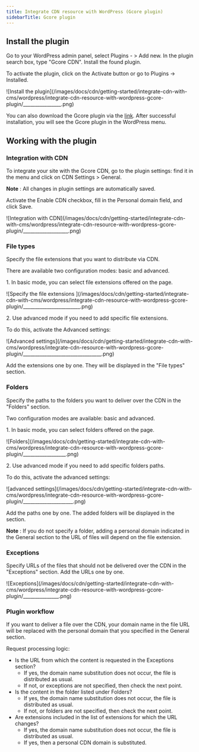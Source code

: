 ---
title: Integrate CDN resource with WordPress (Gcore plugin)
sidebarTitle: Gcore plugin
---

## Install the plugin

Go to your WordPress admin panel, select Plugins - > Add new. In the plugin search box, type "Gcore CDN". Install the found plugin.

To activate the plugin, click on the Activate button or go to Plugins -> Installed.


<Frame>![Install the plugin](/images/docs/cdn/getting-started/integrate-cdn-with-cms/wordpress/integrate-cdn-resource-with-wordpress-gcore-plugin/________________.png)</Frame>



You can also download the Gcore plugin via the [link](https://wordpress.org/plugins/g-core-labs-cdn). After successful installation, you will see the Gcore plugin in the WordPress menu.

## Working with the plugin

### Integration with CDN

To integrate your site with the Gcore CDN, go to the plugin settings: find it in the menu and click on CDN Settings > General.

**Note** : All changes in plugin settings are automatically saved.

Activate the Enable CDN checkbox, fill in the Personal domain field, and click Save.


<Frame>![Integration with CDN](/images/docs/cdn/getting-started/integrate-cdn-with-cms/wordpress/integrate-cdn-resource-with-wordpress-gcore-plugin/___________________.png)</Frame>



### File types

Specify the file extensions that you want to distribute via CDN.

There are available two configuration modes: basic and advanced.

1\. In basic mode, you can select file extensions offered on the page.


<Frame>![Specify the file extensions ](/images/docs/cdn/getting-started/integrate-cdn-with-cms/wordpress/integrate-cdn-resource-with-wordpress-gcore-plugin/________________________.png)</Frame>



2\. Use advanced mode if you need to add specific file extensions.

To do this, activate the Advanced settings:


<Frame>![Advanced settings](/images/docs/cdn/getting-started/integrate-cdn-with-cms/wordpress/integrate-cdn-resource-with-wordpress-gcore-plugin/_________________________________.png)</Frame>



Add the extensions one by one. They will be displayed in the "File types" section.

### Folders

Specify the paths to the folders you want to deliver over the CDN in the "Folders" section.

Two configuration modes are available: basic and advanced.

1\. In basic mode, you can select folders offered on the page.


<Frame>![Folders](/images/docs/cdn/getting-started/integrate-cdn-with-cms/wordpress/integrate-cdn-resource-with-wordpress-gcore-plugin/__________________.png)</Frame>



2\. Use advanced mode if you need to add specific folders paths.

To do this, activate the advanced settings:


<Frame>![advanced settings](/images/docs/cdn/getting-started/integrate-cdn-with-cms/wordpress/integrate-cdn-resource-with-wordpress-gcore-plugin/_____________________.png)</Frame>



Add the paths one by one. The added folders will be displayed in the section.

**Note** : If you do not specify a folder, adding a personal domain indicated in the General section to the URL of files will depend on the file extension.

### Exceptions

Specify URLs of the files that should not be delivered over the CDN in the "Exceptions" section. Add the URLs one by one. 


<Frame>![Exceptions](/images/docs/cdn/getting-started/integrate-cdn-with-cms/wordpress/integrate-cdn-resource-with-wordpress-gcore-plugin/_______________.png)</Frame>



### Plugin workflow

If you want to deliver a file over the CDN, your domain name in the file URL will be replaced with the personal domain that you specified in the General section.

Request processing logic:

  * Is the URL from which the content is requested in the Exceptions section?
    * If yes, the domain name substitution does not occur, the file is distributed as usual.
    * If not, or exceptions are not specified, then check the next point.
  * Is the content in the folder listed under Folders?
    * If yes, the domain name substitution does not occur, the file is distributed as usual.
    * If not, or folders are not specified, then check the next point.
  * Are extensions included in the list of extensions for which the URL changes?
    * If yes, the domain name substitution does not occur, the file is distributed as usual.
    * If yes, then a personal CDN domain is substituted.